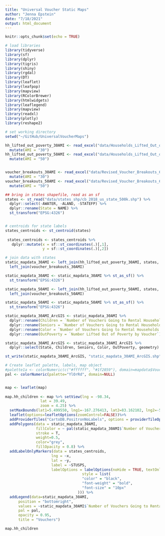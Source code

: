 ```yaml
---
title: "Universal Voucher Static Maps"
author: "Jenna Epstein"
date: "7/18/2021"
output: html_document
---
```


```r
knitr::opts_chunk$set(echo = TRUE)

# load libraries
library(tidyverse)
library(sf)
library(dplyr)
library(tigris)
library(shiny)
library(rgdal)
library(DT)
library(leaflet)
library(leafpop)
library(mapview)
library(RColorBrewer)
library(htmlwidgets)
library(leaflegend)
library(mapview)
library(readxl)
library(plotly)
library(reshape2)

# set working directory
setwd("~/GitHub/UniversalVoucherMaps")

```


```r
hh_lifted_out_poverty_30AMI <- read_excel("data/Households_Lifted_Out_of_Poverty_6-9_30AMI.xlsx") %>%
  mutate(AMI = "30")
hh_lifted_out_poverty_50AMI <- read_excel("data/Households_Lifted_Out_of_Poverty_6-9_50AMI.xlsx") %>%
  mutate(AMI = "50")


voucher_breakouts_30AMI <- read_excel("data/Revised_Voucher_Breakouts_6-15_30AMI.xlsx") %>%
  mutate(AMI = "30")
voucher_breakouts_50AMI <- read_excel("data/Revised_Voucher_Breakouts_6-15_50AMI.xlsx") %>%
  mutate(AMI = "50")

## bring in states shapefile, read as an sf
states <- st_read("data/states_shp/cb_2018_us_state_500k.shp") %>%
  dplyr::select(-AWATER, -ALAND, -STATEFP) %>%
  dplyr::rename(State = NAME) %>%
  st_transform("EPSG:4326")


# centroids for state labels
states_centroids <- st_centroid(states)
 
 states_centroids <- states_centroids %>%
   dplyr::mutate(x = sf::st_coordinates(.)[,1], 
                 y = sf::st_coordinates(.)[,2])

# join data with states
static_mapdata_30AMI <- left_join(hh_lifted_out_poverty_30AMI, states, by="State") %>%
  left_join(voucher_breakouts_30AMI)

static_mapdata_30AMI <- static_mapdata_30AMI %>% st_as_sf() %>%
  st_transform("EPSG:4326")

static_mapdata_50AMI <- left_join(hh_lifted_out_poverty_50AMI, states, by="State") %>%
  left_join(voucher_breakouts_50AMI)

static_mapdata_50AMI <- static_mapdata_50AMI %>% st_as_sf() %>%
  st_transform("EPSG:4326")

```
```r
static_mapdata_30AMI_ArcGIS <- static_mapdata_30AMI %>%
  dplyr::rename(Children = `Number of Vouchers Going to Rental Households with Children`) %>%
  dplyr::rename(Seniors = `Number of Vouchers Going to Rental Households with Seniors`) %>%
  dplyr::rename(Color = `Number of Vouchers Going to Rental Households with Householders of Color`) %>%
  dplyr::rename(OutPoverty = `Number Lifted Out of Poverty by Voucher`) 

static_mapdata_30AMI_ArcGIS <- static_mapdata_30AMI_ArcGIS %>%
  dplyr::select(State, Children, Seniors, Color, OutPoverty, geometry)

st_write(static_mapdata_30AMI_ArcGIS, "static_mapdata_30AMI_ArcGIS.shp")
```

```r
# Create leaflet palette, labels, map object
#palette1a <- colorNumeric(c("#ffffff", "#1f2859"), domain=mapdata$Voucher_Gap_30AMI)
pal <- colorNumeric(palette="YlOrRd", domain=NULL)


map <- leaflet(map)
    
map.hh_children <- map %>% setView(lng = -98.34,
                lat = 39.49,
                zoom = 4.25) %>%
  setMaxBounds(lat1=5.499550, lng1=-167.276413, lat2=83.162102, lng2=-52.233040) %>%
  leaflet(options=leafletOptions(zoomControl=FALSE))%>%
  addProviderTiles("CartoDB.PositronNoLabels", options = providerTileOptions(minZoom = 3.5)) %>%
  addPolygons(data = static_mapdata_30AMI,
              fillColor = ~ pal(static_mapdata_30AMI$`Number of Vouchers Going to Rental Households with Children`),
              stroke = T,
              weight=0.5,
              color="grey",
              fillOpacity = 0.8) %>%
  addLabelOnlyMarkers(data = states_centroids,
                     lng = ~x,
                     lat = ~y, 
                     label = ~STUSPS,
                     labelOptions = labelOptions(noHide = TRUE, textOnly = T,
                                   style = list(
                                   "color" = "black", 
                                   "font-weight" = "bold",
                                   "font-size" = "10px"
                                 ))) %>%
  addLegend(data=static_mapdata_30AMI,
      position = "bottomright",
      values = ~static_mapdata_30AMI$`Number of Vouchers Going to Rental Households with Children`, 
      pal = pal,
      opacity = 0.95,
      title = "Vouchers")

map.hh_children
```

